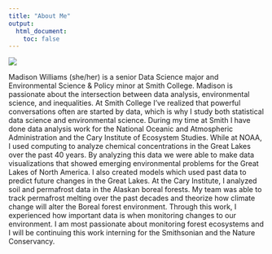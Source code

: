 ```yaml
---
title: "About Me"
output:
  html_document:
    toc: false
---
```

![](https://www.smith.edu/sites/default/files/styles/img-faculty-detail/public/media/Documents/Sustainability/madisonwilliams-500x500.png?itok=-nfXieFw)


Madison Williams (she/her) is a senior Data Science major and Environmental Science & Policy minor at Smith College. Madison is passionate about the intersection between data analysis, environmental science, and inequalities. At Smith College I've realized that powerful conversations often are started by data, which is why I study both statistical data science and environmental science. During my time at Smith I have done data analysis work for the National Oceanic and Atmospheric Administration and the Cary Institute of Ecosystem Studies. While at NOAA, I used computing to analyze chemical concentrations in the Great Lakes over the past 40 years. By analyzing this data we were able to make data visualizations that showed emerging environmental problems for the Great Lakes of North America. I also created models which used past data to predict future changes in the Great Lakes. At the Cary Institute, I analyzed soil and permafrost data in the Alaskan boreal forests. My team was able to track permafrost melting over the past decades and theorize how climate change will alter the Boreal forest environment. Through this work, I experienced how important data is when monitoring changes to our environment. I am most passionate about monitoring forest ecosystems and I will be continuing this work interning for the Smithsonian and the Nature Conservancy. 

